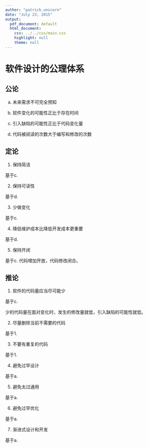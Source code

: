 ```yaml
---
author: "patrick.unicorn"
date: "July 23, 2015"
output:
  pdf_document: default
  html_document:
    css: ../../css/main.css
    highlight: null
    theme: null
---
```


# 软件设计的公理体系

## 公论

a. 未来需求不可完全预知

b. 软件变化的可能性正比于存在时间

c. 引入缺陷的可能性正比于代码变化量

d. 代码被阅读的次数大于编写和修改的次数

## 定论

1. 保持简洁

基于c.

2. 保持可读性

基于d.

3. 少做变化

基于c.

4. 降低维护成本比降低开发成本更重要

基于d.

5. 保持开闭

基于c. 代码增加开放，代码修改闭合。

## 推论

1. 软件的代码量应当尽可能少

基于c.

少的代码量在面对变化时，发生的修改量就低，引入缺陷的可能性就低。

2. 尽量删除当前不需要的代码

基于1.

3. 不要有重复的代码

基于1.

4. 避免过早设计

基于a.

5. 避免太过通用

基于a.

6. 避免过早优化

基于a.

7. 渐进式设计和开发

基于a.


